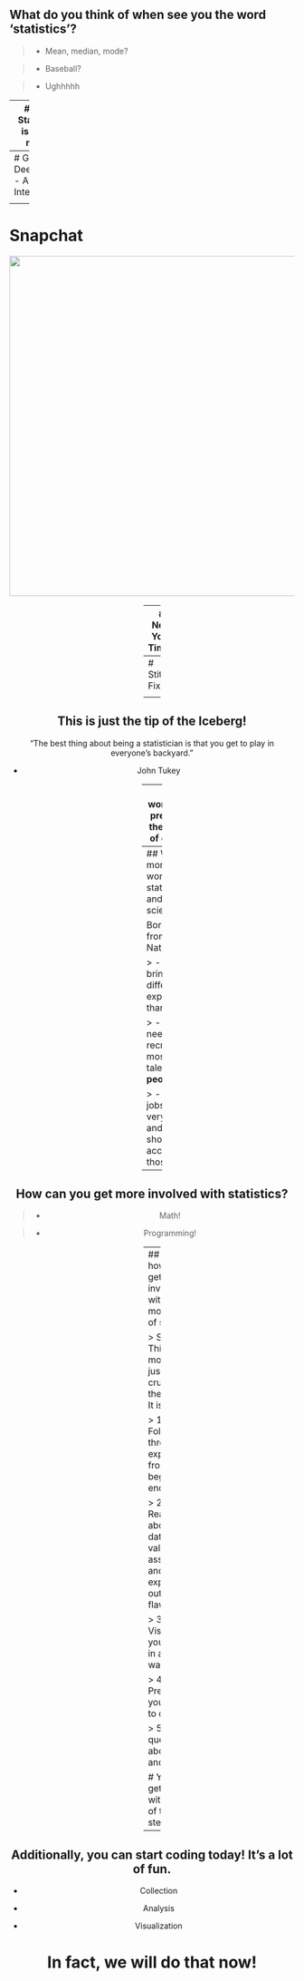 ## What do you think of when see you the word 'statistics'?

> - Mean, median, mode?

> - Baseball?

> - Ughhhhh

---  
##  But Statistics is much more!

> - Statistics <-> Machine Learning (Think Google!)

>- Experimental Design

>- Visualizations

>- Analysis

>- Collaboration with other Sciences (and Humanities and even Art!)

>- Programming

# The catch all is "Data Scientist"

--- 
# Google Deep Mind - Artificial Intelligence

<center><img src="assets/img/deepmind.png" width="1000">

---
# Snapchat

<center><img src="assets/img/sc.jpg" height="600">

---
# New York Times

<center><img src="assets/img/ny_times.png" width="1000">

---
# Stitch Fix

<center><img src="assets/img/stitchfix.png" width="1000">


--- 
## This is just the tip of the Iceberg!

"The best thing about being a statistician is that you get to play in everyone's backyard."

- John Tukey

---
# I'm working on predicting the spread of disease

- SPEW - Synthetic Populations and Ecosystems of the World

- Predicting the flu

- Predicting the "next" disease

# All work is collaborative!
Collaborators include:  Professors Bill Eddy, Ryan Tibshirani, Roni Rosenfeld, Sam Ventura, and student Lee Richardson

--- 
## We need more women in statistics and science!

Borrowing from Nature,

> - Women bring different life experiences than men

> - We need to recruit the most talented **people**

> - STEM jobs pay very well and women should have access to those jobs


---
## How can you get more involved with statistics?

> - Math!

> - Programming!

---
## Ok, but how can I get more involved without 10 more years of school?

> Statistical Thinking is more than just crunching the numbers.  It is

> 1. Following through your experiments from beginning to end

> 2. Reasoning about your data to validate assumptions and find explanations, outliers, and flaws

> 3. Visualizing your results in a coherent way

> 4. Presenting your results to others

> 5.  Asking questions about why and how

# You can get started with any one of these steps today!

---
## Additionally, you can start coding today!  It's a lot of fun.

- Collection

- Analysis

- Visualization

# In fact, we will do that now!


